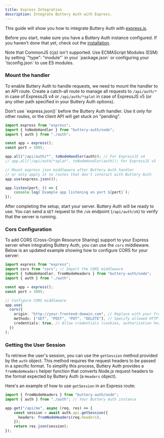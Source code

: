 ```yaml
---
title: Express Integration
description: Integrate Buttery Auth with Express.
---
```


This guide will show you how to integrate Buttery Auth with [express.js](https://expressjs.com/).

Before you start, make sure you have a Buttery Auth instance configured. If you haven't done that yet, check out the [installation](/docs/installation).

<Callout>
Note that CommonJS (cjs) isn't supported. Use ECMAScript Modules (ESM) by setting `"type": "module"` in your `package.json` or configuring your `tsconfig.json` to use ES modules.
</Callout>

### Mount the handler

To enable Buttery Auth to handle requests, we need to mount the handler to an API route. Create a catch-all route to manage all requests to `/api/auth/*` in case of ExpressJS v4 or `/api/auth/*splat` in case of ExpressJS v5 (or any other path specified in your Buttery Auth options).

<Callout type="warn">
Don’t use `express.json()` before the Buttery Auth handler. Use it only for other routes, or the client API will get stuck on "pending".
</Callout>

```ts title="server.ts"
import express from "express";
import { toNodeHandler } from "buttery-auth/node";
import { auth } from "./auth";

const app = express();
const port = 3005;

app.all("/api/auth/*", toNodeHandler(auth)); // For ExpressJS v4
// app.all("/api/auth/*splat", toNodeHandler(auth)); For ExpressJS v5 

// Mount express json middleware after Buttery Auth handler
// or only apply it to routes that don't interact with Buttery Auth
app.use(express.json());

app.listen(port, () => {
	console.log(`Example app listening on port ${port}`);
});
```

After completing the setup, start your server. Buttery Auth will be ready to use. You can send a `GET` request to the `/ok` endpoint (`/api/auth/ok`) to verify that the server is running.


### Cors Configuration

To add CORS (Cross-Origin Resource Sharing) support to your Express server when integrating Buttery Auth, you can use the `cors` middleware. Below is an updated example showing how to configure CORS for your server:

```ts
import express from "express";
import cors from "cors"; // Import the CORS middleware
import { toNodeHandler, fromNodeHeaders } from "buttery-auth/node";
import { auth } from "./auth";

const app = express();
const port = 3005;

// Configure CORS middleware
app.use(
  cors({
    origin: "http://your-frontend-domain.com", // Replace with your frontend's origin
    methods: ["GET", "POST", "PUT", "DELETE"], // Specify allowed HTTP methods
    credentials: true, // Allow credentials (cookies, authorization headers, etc.)
  })
);
```

### Getting the User Session

To retrieve the user's session, you can use the `getSession` method provided by the `auth` object. This method requires the request headers to be passed in a specific format. To simplify this process, Buttery Auth provides a `fromNodeHeaders` helper function that converts Node.js request headers to the format expected by Buttery Auth (a `Headers` object).

Here's an example of how to use `getSession` in an Express route:

```ts title="server.ts"
import { fromNodeHeaders } from "buttery-auth/node";
import { auth } from "./auth"; // Your Buttery Auth instance

app.get("/api/me", async (req, res) => {
 	const session = await auth.api.getSession({
      headers: fromNodeHeaders(req.headers),
    });
	return res.json(session);
});
```
